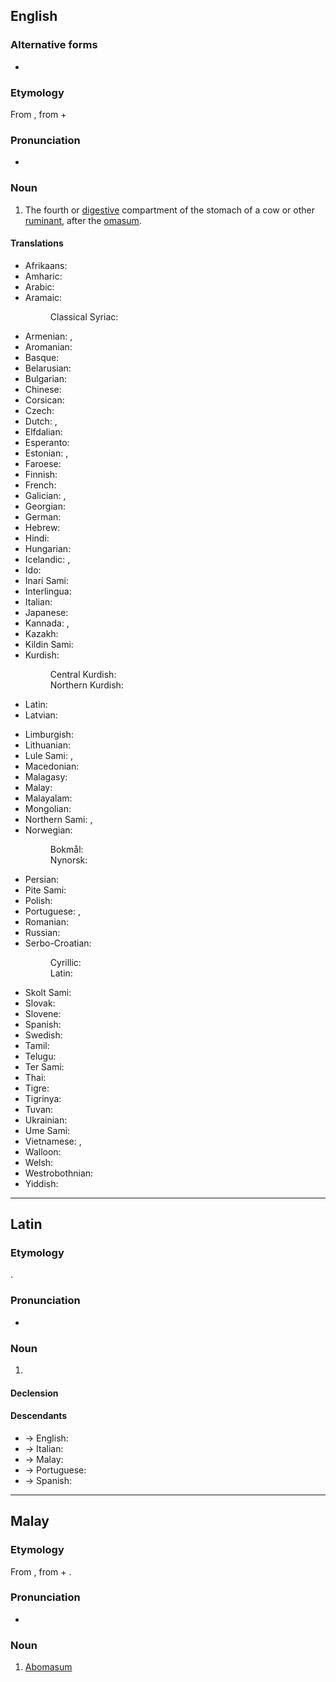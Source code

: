 ==English==

===Alternative forms===
* {{l|en|abomasus}}

===Etymology===
From {{bor|en|NL.|abomāsum}}, from {{m|la|ab-|t=away from}} + {{m|la|omāsum|t=tripe of a bullock}}

===Pronunciation===
* {{a|US}} {{IPA|/ˌæb.oʊˈmeɪ.səm/|lang=en}}

===Noun===
{{en-noun|abomasa}}

# {{topics|en|Animal body parts}} The fourth or [[digestive]] compartment of the stomach of a cow or other [[ruminant]], after the [[omasum]].
#: {{syn|en|rennet stomach|rennet bag}}

====Translations====
{{trans-top|fourth or digestive stomach of a ruminant}}
* Afrikaans: {{t+|af|melkpens}}
* Amharic: {{t|am|ወተት ኣንጀት}}
* Arabic: {{t|ar|إِنْفَحَة|f}}
* Aramaic:
*: Classical Syriac: {{t|syc|ܥܢܘܝܬܐ|f}}
* Armenian: {{t+|hy|շրդան}}, {{t|hy|խախածոց}}
* Aromanian: {{t-needed|rup}}
* Basque: {{t|eu|abomaso}}
* Belarusian: {{t|be|сычу́г|m}}
* Bulgarian: {{t|bg|сирищник|m}}
* Chinese: {{t-needed|zh}}
* Corsican: {{t|co|caghjarella|f}}
* Czech: {{t-needed|cs}}
* Dutch: {{t+|nl|leb|f}}, {{t+|nl|lebmaag|f}}
* Elfdalian: {{t|ovd|kęse|m}}
* Esperanto: {{t|eo|abomaso}}
* Estonian: {{t|et|libedik}}, {{t|et|libemagu}}
* Faroese: {{t|fo|vinstur|f}}
* Finnish: {{t+|fi|juoksutusmaha}}
* French: {{t+|fr|caillette|f}}
* Galician: {{t+|gl|abomaso|m}}, {{t+|gl|calleira|f}}
* Georgian: {{t-needed|ka}}
* German: {{t+|de|Labmagen|m}}
* Hebrew: {{t-needed|he}}
* Hindi: {{t-needed|hi}}
* Hungarian: {{t+|hu|oltógyomor}}
* Icelandic: {{t|is|vinstur|f}}, {{t|is|vigur|m}}
* Ido: {{t+|io|acidostomako}}
* Inari Sami: {{t|smn|togge}}
* Interlingua: {{t|ia|abomaso}}
* Italian: {{t+|it|abomaso|m}}
* Japanese: {{t|ja|ギアラ|tr=giara}}
* Kannada: {{t+|kn|ನಿಜೊಡಲು}}, {{t+|kn|ನೈಜಜಠರ}}
* Kazakh: {{t|kk|ұлтабар }}
* Kildin Sami: {{t|sjd|tå´ŋ̄g}}
* Kurdish: {{t+|ku|şîlavk}}
*: Central Kurdish: {{t|ckb|شیلاوِک}}
*: Northern Kurdish: {{t+|kmr|şîlavk }}
* Latin: {{t|la|abomāsum|n}}
* Latvian: {{t|lv|glumenieks|m}}
{{trans-mid}}
* Limburgish: {{t|li|lebmaag}}
* Lithuanian: {{t-check|lt|šliužas|m}}
* Lule Sami: {{t|smj|dågge}}, {{t|smj|tåggē}}
* Macedonian: {{t-needed|mk}}
* Malagasy: {{t+|mg|vavoninkena}}
* Malay: {{t|ms|abomasum}}
* Malayalam: {{t-needed|ml}}
* Mongolian: {{t-needed|mn}}
* Northern Sami: {{t|se|doggi}}, {{t|se|dogˈge}}
* Norwegian:
*: Bokmål: {{t|nb|løypemage|m}}
*: Nynorsk: {{t|nn|løypemage|m}}
* Persian: {{t+|fa|شیردان}}
* Pite Sami: {{t|sje|dågˈge}}
* Polish: {{t+|pl|trawieniec|m-in}}
* Portuguese: {{t+|pt|abomaso}}, {{t+|pt|coalho|m}}
* Romanian: {{t-needed|ro}}
* Russian: {{t+|ru|сычу́г|m}}
* Serbo-Croatian:
*: Cyrillic: {{t|sh|си̏рӣште|m}}
*: Latin: {{t+|sh|sȉrīšte|m}}
* Skolt Sami: {{t|sms|tå´ǧǧ}}
* Slovak: {{t-needed|sk}}
* Slovene: {{t-needed|sl}}
* Spanish: {{t+|es|abomaso|m}}
* Swedish: {{t|sv|löpmage}}
* Tamil: {{t-needed|ta}}
* Telugu: {{t-needed|te}}
* Ter Sami: {{t|sjt|toŋ̜̄g̜e}}
* Thai: {{t|th|อะโบมาซัม}}
* Tigre: {{t-needed|tig}}
* Tigrinya: {{t-needed|ti}}
* Tuvan: {{t|tyv|борбуяк}}
* Ukrainian: {{t|uk|сичу́г|m}}
* Ume Sami: {{t|sju|dåggee}}
* Vietnamese: {{t|vi|dạ túi khế}}, {{t|vi|dạ múi khế}}
* Walloon: {{t+|wa|molete|m}}
* Welsh: {{t|cy|abomaswm|m}}
* Westrobothnian: {{t|gmq-bot|vinster|f}}
* Yiddish: {{t|yi|קיטניצע|f}}
{{trans-bottom}}

----

==Latin==

===Etymology===
{{affix|la|ab-|t1=away from|omāsum|t2=tripe of a bullock}}.

===Pronunciation===
* {{la-IPA|abomāsum}}

===Noun===
{{la-noun|abomāsum|abomāsī|n|second}}

# {{topics|la|Animal body parts}} {{l|en|abomasum}}

====Declension====
{{la-ndecl|abomāsum<2>}}

====Descendants====
* → English: {{l|en|abomasum}}
* → Italian: {{l|it|abomaso}}
* → Malay: {{l|ms|abomasum}}
* → Portuguese: {{l|pt|abomaso}}
* → Spanish: {{l|es|abomaso}}

----

==Malay==

===Etymology===
From {{bor|ms|NL.|abomāsum}}, from {{der|ms|la|ab-|t=away from}} + {{m|la|omāsum|t=tripe of a bullock}}.

===Pronunciation===
* {{IPA|/abomasum/|lang=ms}}

===Noun===
{{ms-noun|j=ابوماسوم}}

# {{topics|ms|Animal body parts}} [[abomasum#English|Abomasum]] {{gloss|fourth or digestive stomach of a ruminant}}